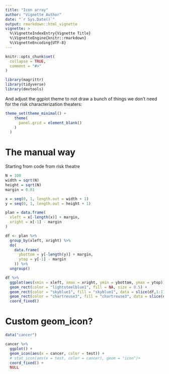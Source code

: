 ```yaml
---
title: "Icon array"
author: "Vignette Author"
date: "`r Sys.Date()`"
output: rmarkdown::html_vignette
vignette: >
  %\VignetteIndexEntry{Vignette Title}
  %\VignetteEngine{knitr::rmarkdown}
  %\VignetteEncoding{UTF-8}
---
```


```r
knitr::opts_chunk$set(
  collapse = TRUE,
  comment = "#>"
)

library(magrittr)
library(tidyverse)
library(devtools)
```

And adjust the ggplot theme to not draw a bunch of things we don't need for the risk characterization theaters:

```r
theme_set(theme_minimal() +
    theme(
      panel.grid = element_blank()
    )
  )
```

# The manual way

Starting from code from risk theatre

```r
N = 100
width = sqrt(N)
height = sqrt(N)
margin = 0.01

x = seq(0, 1, length.out = width + 1)
y = seq(0, 1, length.out = height + 1)

plan = data.frame(
  xleft = x[-length(x)] + margin,
  xright = x[-1] - margin
)

df <- plan %>%
  group_by(xleft, xright) %>%
  do(
    data.frame(
      ybottom = y[-length(y)] + margin,
      ytop = y[-1] - margin
    )) %>%
  ungroup()

```


```r
df %>%
  ggplot(aes(xmin = xleft, xmax = xright, ymin = ybottom, ymax = ytop)) +
  geom_rect(color = "lightsteelblue1", fill = NA, size = 0.5) +
  geom_rect(color = "skyblue1", fill = "skyblue1", data = slice(df,1:11)) +
  geom_rect(color = "chartreuse3", fill = "chartreuse3", data = slice(df,12:25)) +
  coord_fixed()
```

# Custom geom_icon?

```r
data("cancer")
```

```r
cancer %>%
  ggplot() + 
  geom_icon(aes(x = cancer, color = test)) + 
  # stat_icon(aes(x = test, color = cancer), geom = "icon")+
  coord_fixed() + 
  NULL
```























